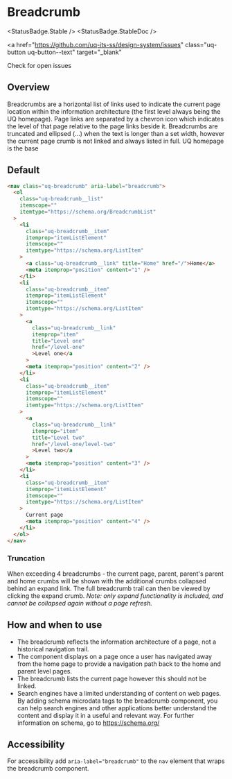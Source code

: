 
# Breadcrumb

<StatusBadge.Stable />
<StatusBadge.StableDoc />

<a
  href="https://github.com/uq-its-ss/design-system/issues"
  class="uq-button uq-button--text"
  target="_blank"
>
  Check for open issues
</a>

## Overview

Breadcrumbs are a horizontal list of links used to indicate the current page location within the information architecture (the first level always being the UQ homepage). Page links are separated by a chevron icon which indicates the level of that page relative to the page links beside it. Breadcrumbs are truncated and ellipsed (...) when the text is longer than a set width, however the current page crumb is not linked and always listed in full. UQ homepage is the base 
## Default

<Canvas withSource="none" withToolbar>
  <Story id="components-breadcrumb--breadcrumb" />
</Canvas>

```html
<nav class="uq-breadcrumb" aria-label="breadcrumb">
  <ol
    class="uq-breadcrumb__list"
    itemscope=""
    itemtype="https://schema.org/BreadcrumbList"
  >
    <li
      class="uq-breadcrumb__item"
      itemprop="itemListElement"
      itemscope=""
      itemtype="https://schema.org/ListItem"
    >
      <a class="uq-breadcrumb__link" title="Home" href="/">Home</a>
      <meta itemprop="position" content="1" />
    </li>
    <li
      class="uq-breadcrumb__item"
      itemprop="itemListElement"
      itemscope=""
      itemtype="https://schema.org/ListItem"
    >
      <a
        class="uq-breadcrumb__link"
        itemprop="item"
        title="Level one"
        href="/level-one"
        >Level one</a
      >
      <meta itemprop="position" content="2" />
    </li>
    <li
      class="uq-breadcrumb__item"
      itemprop="itemListElement"
      itemscope=""
      itemtype="https://schema.org/ListItem"
    >
      <a
        class="uq-breadcrumb__link"
        itemprop="item"
        title="Level two"
        href="/level-one/level-two"
        >Level two</a
      >
      <meta itemprop="position" content="3" />
    </li>
    <li
      class="uq-breadcrumb__item"
      itemprop="itemListElement"
      itemscope=""
      itemtype="https://schema.org/ListItem"
    >
      Current page
      <meta itemprop="position" content="4" />
    </li>
  </ol>
</nav>
```

### Truncation

When exceeding 4 breadcrumbs - the current page, parent, parent's parent and home crumbs will be shown with the additional crumbs collapsed behind an expand link. The full breadcrumb trail can then be viewed by clicking the expand crumb. *Note: only expand functionality is included, and cannot be collapsed again without a page refresh.*

<Canvas withSource="none" withToolbar>
  <Story id="components-breadcrumb--breadcrumb-truncation" />
</Canvas>

## How and when to use

- The breadcrumb reflects the information architecture of a page, not a historical navigation trail.
- The component displays on a page once a user has navigated away from the home page to provide a navigation path back to the home and parent level pages.
- The breadcrumb lists the current page however this should not be linked.
- Search engines have a limited understanding of content on web pages. By adding schema microdata tags to the breadcrumb component, you can help search engines and other applications better understand the content and display it in a useful and relevant way. For further information on schema, go to https://schema.org/

## Accessibility

For accessibility add `aria-label="breadcrumb"` to the `nav` element that wraps the breadcrumb component.
